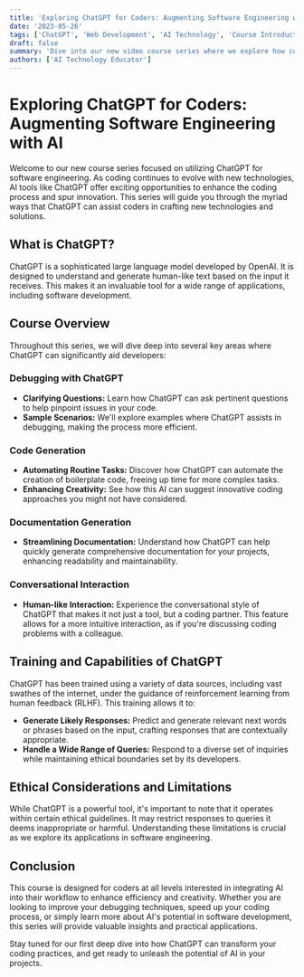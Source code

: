 ```yaml
---
title: 'Exploring ChatGPT for Coders: Augmenting Software Engineering with AI'
date: '2023-05-26'
tags: ['ChatGPT', 'Web Development', 'AI Technology', 'Course Introduction']
draft: false
summary: 'Dive into our new video course series where we explore how coders can leverage ChatGPT to enhance software engineering tasks. This introduction outlines what to expect from the course, including debugging, code generation, and the unique conversational capabilities of ChatGPT.'
authors: ['AI Technology Educator']
---
```


# Exploring ChatGPT for Coders: Augmenting Software Engineering with AI

Welcome to our new course series focused on utilizing ChatGPT for software engineering. As coding continues to evolve with new technologies, AI tools like ChatGPT offer exciting opportunities to enhance the coding process and spur innovation. This series will guide you through the myriad ways that ChatGPT can assist coders in crafting new technologies and solutions.

## What is ChatGPT?

ChatGPT is a sophisticated large language model developed by OpenAI. It is designed to understand and generate human-like text based on the input it receives. This makes it an invaluable tool for a wide range of applications, including software development.

## Course Overview

Throughout this series, we will dive deep into several key areas where ChatGPT can significantly aid developers:

### Debugging with ChatGPT
- **Clarifying Questions:** Learn how ChatGPT can ask pertinent questions to help pinpoint issues in your code.
- **Sample Scenarios:** We'll explore examples where ChatGPT assists in debugging, making the process more efficient.

### Code Generation
- **Automating Routine Tasks:** Discover how ChatGPT can automate the creation of boilerplate code, freeing up time for more complex tasks.
- **Enhancing Creativity:** See how this AI can suggest innovative coding approaches you might not have considered.

### Documentation Generation
- **Streamlining Documentation:** Understand how ChatGPT can help quickly generate comprehensive documentation for your projects, enhancing readability and maintainability.

### Conversational Interaction
- **Human-like Interaction:** Experience the conversational style of ChatGPT that makes it not just a tool, but a coding partner. This feature allows for a more intuitive interaction, as if you're discussing coding problems with a colleague.

## Training and Capabilities of ChatGPT

ChatGPT has been trained using a variety of data sources, including vast swathes of the internet, under the guidance of reinforcement learning from human feedback (RLHF). This training allows it to:

- **Generate Likely Responses:** Predict and generate relevant next words or phrases based on the input, crafting responses that are contextually appropriate.
- **Handle a Wide Range of Queries:** Respond to a diverse set of inquiries while maintaining ethical boundaries set by its developers.

## Ethical Considerations and Limitations

While ChatGPT is a powerful tool, it's important to note that it operates within certain ethical guidelines. It may restrict responses to queries it deems inappropriate or harmful. Understanding these limitations is crucial as we explore its applications in software engineering.

## Conclusion

This course is designed for coders at all levels interested in integrating AI into their workflow to enhance efficiency and creativity. Whether you are looking to improve your debugging techniques, speed up your coding process, or simply learn more about AI's potential in software development, this series will provide valuable insights and practical applications.

Stay tuned for our first deep dive into how ChatGPT can transform your coding practices, and get ready to unleash the potential of AI in your projects.

